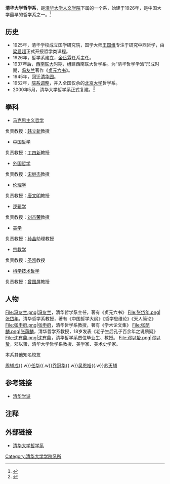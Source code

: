 {{Infobox University Department
 |名称              = 清华大学哲学系
 |其他名称        = Department of Philosophy, Tsinghua University
 |徽标              = 
 |徽标说明        =
 |隶属              =[[清华大学|清华大学]][[清华大学人文学院|人文学院]]
 |建立时间        =1926年
 |关闭时间        =
 |类型              =系
 |下属              =
 |主管官员        =
 |主席              =
 |党委书记        =
 |院长              =
 |常务副院长     =
 |副院长           =
 |系主任           =[[万俊人|万俊人]]
 |所长              =
 |部长              =
 |主任              =
 |头衔              =
 |头衔人名        =
 |教师              =43人
 |员工              =
 |学生              =
 |本科生           =
 |研究生           =
 |博士生           =
 |其他学生        =
 |地址              = {{CHN}}[[北京市|北京市]][[海淀区|海淀区]][[清华园|清华园]]
 |国家              =
 |省                 =
 |市                 =
 |坐标              = 
 |网址              = http://www.tsinghua.edu.cn/publish/dphi/
 |标志              =
 |脚注              =
}}
'''清华大学哲学系'''，是[[清华大学|清华大学]][[清华大学人文学院|人文学院]]下属的一个系，始建于1926年，是中国大学最早的哲学系之一。<ref>{{Cite web |url=http://www.tsinghua.edu.cn/publish/dphi/2919/index.html |title=清华大学哲学系：本系简介 |access-date=2011-08-13 |archive-url=https://web.archive.org/web/20110910102436/http://www.tsinghua.edu.cn/publish/dphi/2919/index.html |archive-date=2011-09-10 |dead-url=yes }}</ref>
==历史==
*1925年，清华学校成立国学研究院，国学大师[[王国维|王国维]]专注于研究中西哲学，由[[梁启超|梁启超]]正式开授哲学类课程。
*1926年，哲学系建立，[[金岳霖|金岳霖]]任系主任。
*1937年后，[[西南联大|西南联大]]时期，组建西南联大哲学系。为“清华哲学学派”形成时期，[[冯友兰|冯友兰]]著作《[[贞元六书|贞元六书]]》。
*1945年，回迁[[清华园|清华园]]。
*1952年，[[院系调整|院系调整]]，并入全国仅余的[[北京大学|北京大学]]哲学系。
*2000年5月，清华大学哲学系正式复建。<ref>{{Cite web |url=http://news.guoxue.com/article.php?articleid=25354 |title=哲学界纪念清华大学哲学系建系85周年、复系10周年 |access-date=2010-10-03 |archive-date=2020-08-10 |archive-url=https://web.archive.org/web/20200810053212/http://news.guoxue.com/article.php?articleid=25354 |dead-url=no }}</ref>
==學科==
*[[马克思主义哲学|马克思主义哲学]]

负责教授：[[韩立新|韩立新]]教授
 
*[[中国哲学|中国哲学]]

负责教授：[[丁四新|丁四新]]教授
 
*[[西方哲学|外国哲学]]

负责教授：[[宋继杰|宋继杰]]教授
 
*[[伦理学|伦理学]]

负责教授：[[唐文明|唐文明]]教授
 
*[[逻辑学|逻辑学]]

负责教授：[[刘奋荣|刘奋荣]]教授
 
*[[美学|美学]]

负责教授：[[孙晶|孙晶]]助理教授
                 
*[[宗教学|宗教学]]

负责教授：[[圣凯|圣凯]]教授                          

*[[科學哲學|科学技术哲学]]

负责教授：[[曾国屏|曾国屏]]教授

== 人物 ==
<gallery>
File:冯友兰.png|[[冯友兰|冯友兰]]，清华哲学系主任，著有《贞元六书》
File:张岱年.png|[[张岱年|张岱年]]，清华哲学系教授，著有《中国哲学大纲》《哲学思维论》《天人简论》
File:张申府.png|[[张申府|张申府]]，清华哲学系教授，著有《学术论文集》
File:张荫麟.png|[[张荫麟|张荫麟]]，清华哲学系教授，18岁发表《老子生后孔子百余年之说质疑》
File:沈有鼎.png|[[沈有鼎|沈有鼎]]，清华哲学系首位毕业生、教授。
File:邓以蛰.png|[[邓以蛰|邓以蛰]]，邓以蛰，清华大学哲学系教授、美学家、美术史学家。
</gallery>

本系其他知名校友

[[周辅成|周辅成]]{{.w}}[[任华_(1911年)|任华]]{{.w}}[[乔冠华|乔冠华]]{{.w}}[[吴恩裕|吴恩裕]]{{.w}}[[苏天辅|苏天辅]]

== 参考链接 ==
*[[清华学派|清华学派]]
== 注释 ==
{{Reflist}}

==外部链接==
* [http://rwxy.tsinghua.edu.cn/xi-suo/zhe/ 清华大学哲学系]{{dead link|date=2018年3月 |bot=InternetArchiveBot |fix-attempted=yes }}


{{清华大学/院系}}
[[Category:清华大学学院系所|Category:清华大学学院系所]]